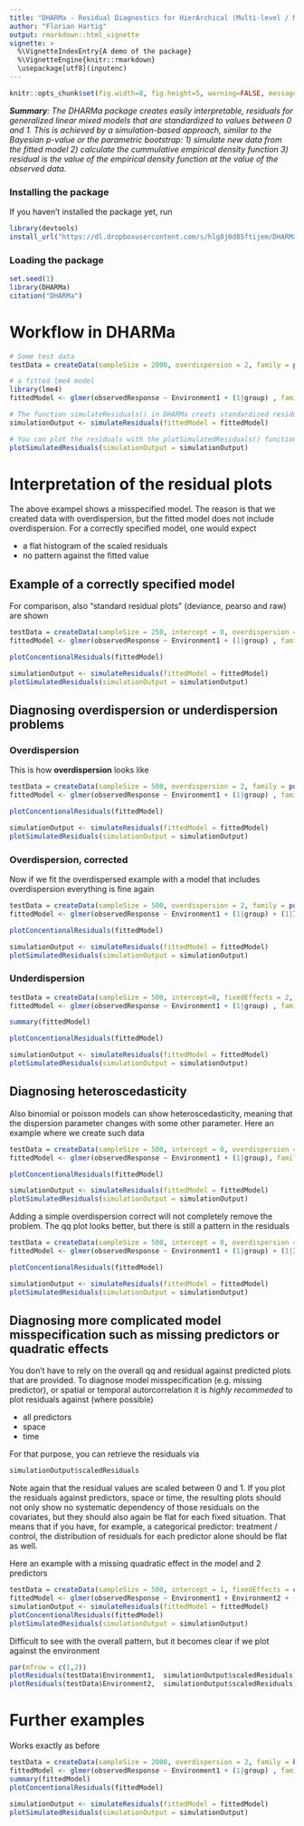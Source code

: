 ```yaml
---
title: "DHARMa - Residual Diagnostics for HierArchical (Multi-level / Mixed) Regession Models"
author: "Florian Hartig"
output: rmarkdown::html_vignette
vignette: >
  %\VignetteIndexEntry{A demo of the package}
  %\VignetteEngine{knitr::rmarkdown}
  \usepackage[utf8](inputenc)
---
```


```r
knitr::opts_chunk$set(fig.width=8, fig.height=5, warning=FALSE, message=FALSE, cache = F)
```

***Summary**: The DHARMa package creates easily interpretable, residuals for generalized linear mixed models that are standardized to values between 0 and 1. This is achieved by a simulation-based approach, similar to the Bayesian p-value or the parametric bootstrap: 1) simulate new data from the fitted model 2) calculate the cummulative empirical density function 3) residual is the value of the empirical density function at the value of the observed data.*  

### Installing the package

If you haven't installed the package yet, run

```r
library(devtools)
install_url("https://dl.dropboxusercontent.com/s/hlg8j0d85ftijem/DHARMa_0.0.0.9000.tar.gz", dependencies = T)

```

### Loading the package

```r
set.seed(1)
library(DHARMa)
citation("DHARMa")
```

# Workflow in DHARMa

```r
# Some test data
testData = createData(sampleSize = 2000, overdispersion = 2, family = poisson())

# a fitted lme4 model
library(lme4)
fittedModel <- glmer(observedResponse ~ Environment1 + (1|group) , family = "poisson", data = testData)

# The function simulateResiduals() in DHARMa creats standardized residuals
simulationOutput <- simulateResiduals(fittedModel = fittedModel)

# You can plot the residuals with the plotSimulatedResiduals() function
plotSimulatedResiduals(simulationOutput = simulationOutput)
```

# Interpretation of the residual plots

The above exampel shows a misspecified model. The reason is that we created data with overdispersion, but the fitted model does not include overdispersion. For a correctly specified model, one would expect

* a flat histogram of the scaled residuals
* no pattern against the fitted value

## Example of a correctly specified model 

For comparison, also "standard residual plots" (deviance, pearso and raw) are shown

```r
testData = createData(sampleSize = 250, intercept = 0, overdispersion = 0, family = poisson(), randomEffectVariance = 0)
fittedModel <- glmer(observedResponse ~ Environment1 + (1|group) , family = "poisson", data = testData)

plotConcentionalResiduals(fittedModel)

simulationOutput <- simulateResiduals(fittedModel = fittedModel)
plotSimulatedResiduals(simulationOutput = simulationOutput)
```

## Diagnosing overdispersion or underdispersion problems 

### Overdispersion

This is how **overdispersion** looks like 

```r
testData = createData(sampleSize = 500, overdispersion = 2, family = poisson())
fittedModel <- glmer(observedResponse ~ Environment1 + (1|group) , family = "poisson", data = testData)

plotConcentionalResiduals(fittedModel)

simulationOutput <- simulateResiduals(fittedModel = fittedModel)
plotSimulatedResiduals(simulationOutput = simulationOutput)
```

### Overdispersion, corrected

Now if we fit the overdispersed example with a model that includes overdispersion everything is fine again 

```r
testData = createData(sampleSize = 500, overdispersion = 2, family = poisson())
fittedModel <- glmer(observedResponse ~ Environment1 + (1|group) + (1|ID) , family = "poisson", data = testData)

plotConcentionalResiduals(fittedModel)

simulationOutput <- simulateResiduals(fittedModel = fittedModel)
plotSimulatedResiduals(simulationOutput = simulationOutput)
```

### Underdispersion



```r
testData = createData(sampleSize = 500, intercept=0, fixedEffects = 2, overdispersion = 0, family = poisson(), roundPoissonVariance = 0.001, randomEffectVariance = 0)
fittedModel <- glmer(observedResponse ~ Environment1 + (1|group) , family = "poisson", data = testData)

summary(fittedModel)

plotConcentionalResiduals(fittedModel)

simulationOutput <- simulateResiduals(fittedModel = fittedModel)
plotSimulatedResiduals(simulationOutput = simulationOutput)
```


## Diagnosing heteroscedasticity

Also binomial or poisson models can show heteroscedasticity, meaning that the dispersion parameter changes with some other parameter. Here an example where we create such data 

```r
testData = createData(sampleSize = 500, intercept = 0, overdispersion = function(x){return(rnorm(length(x), sd = 2*abs(x)))}, family = poisson(), randomEffectVariance = 0)
fittedModel <- glmer(observedResponse ~ Environment1 + (1|group), family = "poisson", data = testData)

plotConcentionalResiduals(fittedModel)

simulationOutput <- simulateResiduals(fittedModel = fittedModel)
plotSimulatedResiduals(simulationOutput = simulationOutput)
```

Adding a simple overdispersion correct will not completely remove the problem. The qq plot looks better, but there is still a pattern in the residuals 

```r
testData = createData(sampleSize = 500, intercept = 0, overdispersion = function(x){return(rnorm(length(x), sd = 2*abs(x)))}, family = poisson(), randomEffectVariance = 0)
fittedModel <- glmer(observedResponse ~ Environment1 + (1|group) + (1|ID), family = "poisson", data = testData)

plotConcentionalResiduals(fittedModel)

simulationOutput <- simulateResiduals(fittedModel = fittedModel)
plotSimulatedResiduals(simulationOutput = simulationOutput)

```

## Diagnosing more complicated model misspecification such as missing predictors or quadratic effects 

You don't have to rely on the overall qq and residual against predicted plots that are provided. To diagnose model misspecification (e.g. missing predictor), or spatial or temporal autorcorrelation it is *highly recommeded* to plot residuals against (where possible)

* all predictors
* space
* time

For that purpose, you can retrieve the residuals via 

```r
simulationOutput$scaledResiduals
```

Note again that the residual values are scaled between 0 and 1. If you plot the residuals against predictors, space or time, the resulting plots should not only show no systematic dependency of those residuals on the covariates, but they should also again be flat for each fixed situation. That means that if you have, for example, a categorical predictor: treatment / control, the distribution of residuals for each predictor alone should be flat as well. 

Here an example with a missing quadratic effect in the model and 2 predictors

```r
testData = createData(sampleSize = 500, intercept = 1, fixedEffects = c(1,2), overdispersion = 0, family = poisson(), quadraticFixedEffects = c(-3,0))
fittedModel <- glmer(observedResponse ~ Environment1 + Environment2 + (1|group) , family = "poisson", data = testData)
simulationOutput <- simulateResiduals(fittedModel = fittedModel)
plotConcentionalResiduals(fittedModel)
plotSimulatedResiduals(simulationOutput = simulationOutput)

```

Difficult to see with the overall pattern, but it becomes clear if we plot against the environment

```r
par(mfrow = c(1,2))
plotResiduals(testData$Environment1,  simulationOutput$scaledResiduals)
plotResiduals(testData$Environment2,  simulationOutput$scaledResiduals)
```


# Further examples


Works exactly as before

```r
testData = createData(sampleSize = 2000, overdispersion = 2, family = binomial())
fittedModel <- glmer(observedResponse ~ Environment1 + (1|group) , family = "binomial", data = testData)
summary(fittedModel)
plotConcentionalResiduals(fittedModel)

simulationOutput <- simulateResiduals(fittedModel = fittedModel)
plotSimulatedResiduals(simulationOutput = simulationOutput)

```





